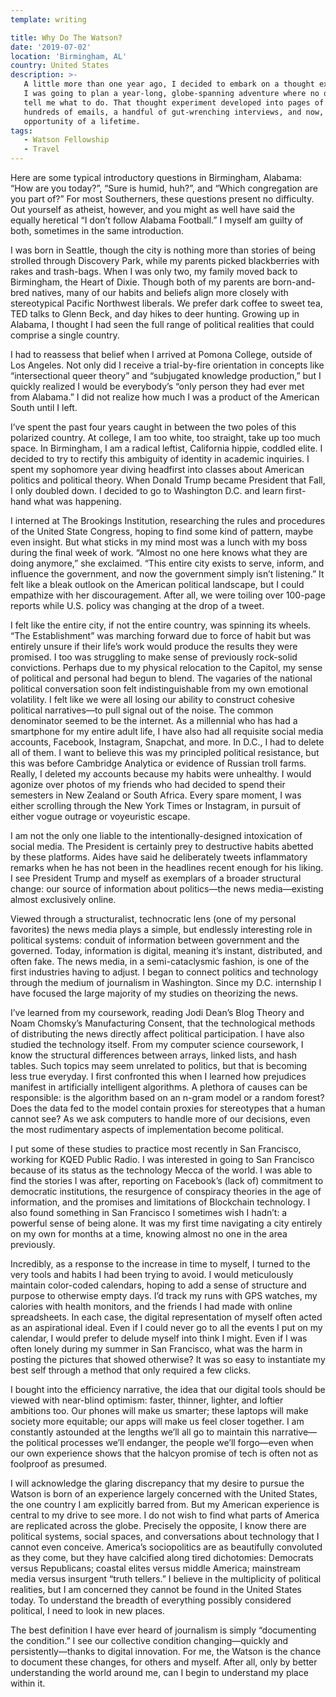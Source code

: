 ```yaml
---
template: writing

title: Why Do The Watson?
date: '2019-07-02'
location: 'Birmingham, AL'
country: United States
description: >-
   A little more than one year ago, I decided to embark on a thought experiment.
   I was going to plan a year-long, globe-spanning adventure where no one could
   tell me what to do. That thought experiment developed into pages of writing,
   hundreds of emails, a handful of gut-wrenching interviews, and now, the
   opportunity of a lifetime.
tags:
   - Watson Fellowship
   - Travel
---
```


Here are some typical introductory questions in Birmingham, Alabama: “How are
you today?”, “Sure is humid, huh?”, and “Which congregation are you part of?”
For most Southerners, these questions present no difficulty. Out yourself as
atheist, however, and you might as well have said the equally heretical “I don’t
follow Alabama Football.” I myself am guilty of both, sometimes in the same
introduction.

I was born in Seattle, though the city is nothing more than stories of being
strolled through Discovery Park, while my parents picked blackberries with rakes
and trash-bags. When I was only two, my family moved back to Birmingham, the
Heart of Dixie. Though both of my parents are born-and-bred natives, many of our
habits and beliefs align more closely with stereotypical Pacific Northwest
liberals. We prefer dark coffee to sweet tea, TED talks to Glenn Beck, and day
hikes to deer hunting. Growing up in Alabama, I thought I had seen the full
range of political realities that could comprise a single country.

I had to reassess that belief when I arrived at Pomona College, outside of Los
Angeles. Not only did I receive a trial-by-fire orientation in concepts like
“intersectional queer theory” and “subjugated knowledge production,” but I
quickly realized I would be everybody’s “only person they had ever met from
Alabama.” I did not realize how much I was a product of the American South until
I left.

I’ve spent the past four years caught in between the two poles of this polarized
country. At college, I am too white, too straight, take up too much space. In
Birmingham, I am a radical leftist, California hippie, coddled elite. I decided
to try to rectify this ambiguity of identity in academic inquiries. I spent my
sophomore year diving headfirst into classes about American politics and
political theory. When Donald Trump became President that Fall, I only doubled
down. I decided to go to Washington D.C. and learn first-hand what was
happening.

I interned at The Brookings Institution, researching the rules and procedures of
the United State Congress, hoping to find some kind of pattern, maybe even
insight. But what sticks in my mind most was a lunch with my boss during the
final week of work. “Almost no one here knows what they are doing anymore,” she
exclaimed. “This entire city exists to serve, inform, and influence the
government, and now the government simply isn’t listening.” It felt like a bleak
outlook on the American political landscape, but I could empathize with her
discouragement. After all, we were toiling over 100-page reports while U.S.
policy was changing at the drop of a tweet.

I felt like the entire city, if not the entire country, was spinning its wheels.
“The Establishment” was marching forward due to force of habit but was entirely
unsure if their life’s work would produce the results they were promised. I too
was struggling to make sense of previously rock-solid convictions. Perhaps due
to my physical relocation to the Capitol, my sense of political and personal had
begun to blend. The vagaries of the national political conversation soon felt
indistinguishable from my own emotional volatility. I felt like we were all
losing our ability to construct cohesive political narratives—to pull signal out
of the noise. The common denominator seemed to be the internet. As a millennial
who has had a smartphone for my entire adult life, I have also had all requisite
social media accounts, Facebook, Instagram, Snapchat, and more. In D.C., I had
to delete all of them. I want to believe this was my principled political
resistance, but this was before Cambridge Analytica or evidence of Russian troll
farms. Really, I deleted my accounts because my habits were unhealthy. I would
agonize over photos of my friends who had decided to spend their semesters in
New Zealand or South Africa. Every spare moment, I was either scrolling through
the New York Times or Instagram, in pursuit of either vogue outrage or
voyeuristic escape.

I am not the only one liable to the intentionally-designed intoxication of
social media. The President is certainly prey to destructive habits abetted by
these platforms. Aides have said he deliberately tweets inflammatory remarks
when he has not been in the headlines recent enough for his liking. I see
President Trump and myself as exemplars of a broader structural change: our
source of information about politics—the news media—existing almost exclusively
online.

Viewed through a structuralist, technocratic lens (one of my personal favorites)
the news media plays a simple, but endlessly interesting role in political
systems: conduit of information between government and the governed. Today,
information is digital, meaning it’s instant, distributed, and often fake. The
news media, in a semi-cataclysmic fashion, is one of the first industries having
to adjust. I began to connect politics and technology through the medium of
journalism in Washington. Since my D.C. internship I have focused the large
majority of my studies on theorizing the news.

I’ve learned from my coursework, reading Jodi Dean’s Blog Theory and Noam
Chomsky’s Manufacturing Consent, that the technological methods of distributing
the news directly affect political participation. I have also studied the
technology itself. From my computer science coursework, I know the structural
differences between arrays, linked lists, and hash tables. Such topics may seem
unrelated to politics, but that is becoming less true everyday. I first
confronted this when I learned how prejudices manifest in artificially
intelligent algorithms. A plethora of causes can be responsible: is the
algorithm based on an n-gram model or a random forest? Does the data fed to the
model contain proxies for stereotypes that a human cannot see? As we ask
computers to handle more of our decisions, even the most rudimentary aspects of
implementation become political.

I put some of these studies to practice most recently in San Francisco, working
for KQED Public Radio. I was interested in going to San Francisco because of its
status as the technology Mecca of the world. I was able to find the stories I
was after, reporting on Facebook’s (lack of) commitment to democratic
institutions, the resurgence of conspiracy theories in the age of information,
and the promises and limitations of Blockchain technology. I also found
something in San Francisco I sometimes wish I hadn’t: a powerful sense of being
alone. It was my first time navigating a city entirely on my own for months at a
time, knowing almost no one in the area previously.

Incredibly, as a response to the increase in time to myself, I turned to the
very tools and habits I had been trying to avoid. I would meticulously maintain
color-coded calendars, hoping to add a sense of structure and purpose to
otherwise empty days. I’d track my runs with GPS watches, my calories with
health monitors, and the friends I had made with online spreadsheets. In each
case, the digital representation of myself often acted as an aspirational ideal.
Even if I could never go to all the events I put on my calendar, I would prefer
to delude myself into think I might. Even if I was often lonely during my summer
in San Francisco, what was the harm in posting the pictures that showed
otherwise? It was so easy to instantiate my best self through a method that only
required a few clicks.

I bought into the efficiency narrative, the idea that our digital tools should
be viewed with near-blind optimism: faster, thinner, lighter, and loftier
ambitions too. Our phones will make us smarter; these laptops will make society
more equitable; our apps will make us feel closer together. I am constantly
astounded at the lengths we’ll all go to maintain this narrative—the political
processes we’ll endanger, the people we’ll forgo—even when our own experience
shows that the halcyon promise of tech is often not as foolproof as presumed.

I will acknowledge the glaring discrepancy that my desire to pursue the Watson
is born of an experience largely concerned with the United States, the one
country I am explicitly barred from. But my American experience is central to my
drive to see more. I do not wish to find what parts of America are replicated
across the globe. Precisely the opposite, I know there are political systems,
social spaces, and conversations about technology that I cannot even conceive.
America’s sociopolitics are as beautifully convoluted as they come, but they
have calcified along tired dichotomies: Democrats versus Republicans; coastal
elites versus middle America; mainstream media versus insurgent “truth tellers.”
I believe in the multiplicity of political realities, but I am concerned they
cannot be found in the United States today. To understand the breadth of
everything possibly considered political, I need to look in new places.

The best definition I have ever heard of journalism is simply “documenting the
condition.” I see our collective condition changing—quickly and
persistently—thanks to digital innovation. For me, the Watson is the chance to
document these changes, for others and myself. After all, only by better
understanding the world around me, can I begin to understand my place within it.
